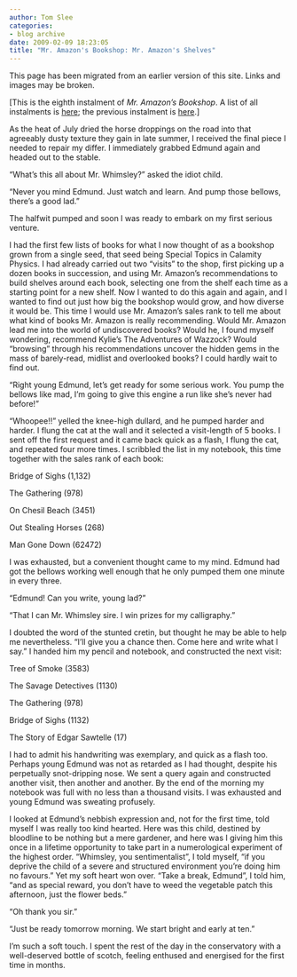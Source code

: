 ```yaml
---
author: Tom Slee
categories:
- blog archive
date: 2009-02-09 18:23:05
title: "Mr. Amazon's Bookshop: Mr. Amazon's Shelves"
---
```


::: {.callout-note}

This page has been migrated from an earlier version of this site. 
Links and images may be broken.

:::



				

[This is the eighth instalment of _Mr. Amazon's Bookshop_. A list of all instalments is [here](http://whimsley.typepad.com/whimsley/2008/12/mr-amazons-bookshop.html); the previous instalment is [here](http://whimsley.typepad.com/whimsley/2009/02/mr-amazons-bookshop-down-with-gatekeepers.html).]  


  


As the heat of July dried the horse droppings on the road into that agreeably dusty texture they gain in late summer, I received the final piece I needed to repair my differ. I immediately grabbed Edmund again and headed out to the stable.

  


"What's this all about Mr. Whimsley?" asked the idiot child.

  


"Never you mind Edmund. Just watch and learn. And pump those bellows, there's a good lad."

  


The halfwit pumped and soon I was ready to embark on my first serious venture.

  


I had the first few lists of books for what I now thought of as a bookshop grown from a single seed, that seed being Special Topics in Calamity Physics. I had already carried out two "visits" to the shop, first picking up a dozen books in succession, and using Mr. Amazon's recommendations to build shelves around each book, selecting one from the shelf each time as a starting point for a new shelf. Now I wanted to do this again and again, and I wanted to find out just how big the bookshop would grow, and how diverse it would be. This time I would use Mr. Amazon's sales rank to tell me about what kind of books Mr. Amazon is really recommending. Would Mr. Amazon lead me into the world of undiscovered books? Would he, I found myself wondering, recommend Kylie's The Adventures of Wazzock? Would "browsing" through his recommendations uncover the hidden gems in the mass of barely-read, midlist and overlooked books? I could hardly wait to find out.

  


"Right young Edmund, let's get ready for some serious work. You pump the bellows like mad, I'm going to give this engine a run like she's never had before!"

  


"Whoopee!!" yelled the knee-high dullard, and he pumped harder and harder. I flung the cat at the wall and it selected a visit-length of 5 books. I sent off the first request and it came back quick as a flash, I flung the cat, and repeated four more times. I scribbled the list in my notebook, this time together with the sales rank of each book:

Bridge of Sighs (1,132)

The Gathering (978)

On Chesil Beach (3451)

Out Stealing Horses (268)

Man Gone Down (62472)

  


I was exhausted, but a convenient thought came to my mind. Edmund had got the bellows working well enough that he only pumped them one minute in every three.

  


"Edmund! Can you write, young lad?"

  


"That I can Mr. Whimsley sire. I win prizes for my calligraphy."

  


I doubted the word of the stunted cretin, but thought he may be able to help me nevertheless. "I'll give you a chance then. Come here and write what I say." I handed him my pencil and notebook, and constructed the next visit:

Tree of Smoke (3583)

The Savage Detectives (1130)

The Gathering (978)

Bridge of Sighs (1132)

The Story of Edgar Sawtelle (17)

  


I had to admit his handwriting was exemplary, and quick as a flash too. Perhaps young Edmund was not as retarded as I had thought, despite his perpetually snot-dripping nose. We sent a query again and constructed another visit, then another and another. By the end of the morning my notebook was full with no less than a thousand visits. I was exhausted and young Edmund was sweating profusely.

  


I looked at Edmund's nebbish expression and, not for the first time, told myself I was really too kind hearted. Here was this child, destined by bloodline to be nothing but a mere gardener, and here was I giving him this once in a lifetime opportunity to take part in a numerological experiment of the highest order. "Whimsley, you sentimentalist", I told myself, "if you deprive the child of a severe and structured environment you're doing him no favours." Yet my soft heart won over. "Take a break, Edmund", I told him, "and as special reward, you don't have to weed the vegetable patch this afternoon, just the flower beds."

  


"Oh thank you sir."

  


"Just be ready tomorrow morning. We start bright and early at ten."

  


I'm such a soft touch. I spent the rest of the day in the conservatory with a well-deserved bottle of scotch, feeling enthused and energised for the first time in months.


		
